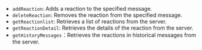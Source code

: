<PlatformWrapper platform="web">

- `addReaction`: Adds a reaction to the specified message.
- `deleteReaction`: Removes the reaction from the specified message.
- `getReactionlist`: Retrieves a list of reactions from the server.
- `getReactionDetail`: Retrieves the details of the reaction from the server.
- `getHistoryMessages`：Retrieves the reactions in historical messages from the server.

</PlatformWrapper>